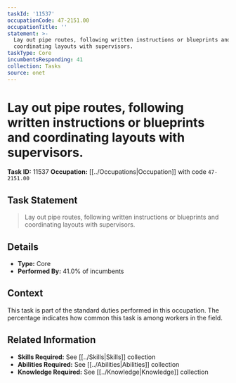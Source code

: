 ```yaml
---
taskId: '11537'
occupationCode: 47-2151.00
occupationTitle: ''
statement: >-
  Lay out pipe routes, following written instructions or blueprints and
  coordinating layouts with supervisors.
taskType: Core
incumbentsResponding: 41
collection: Tasks
source: onet
---
```

# Lay out pipe routes, following written instructions or blueprints and coordinating layouts with supervisors.

**Task ID:** 11537
**Occupation:** [[../Occupations|Occupation]] with code `47-2151.00`

## Task Statement

> Lay out pipe routes, following written instructions or blueprints and coordinating layouts with supervisors.

## Details

- **Type:** Core
- **Performed By:** 41.0% of incumbents

## Context

This task is part of the standard duties performed in this occupation. The percentage indicates how common this task is among workers in the field.

## Related Information

- **Skills Required:** See [[../Skills|Skills]] collection
- **Abilities Required:** See [[../Abilities|Abilities]] collection
- **Knowledge Required:** See [[../Knowledge|Knowledge]] collection
